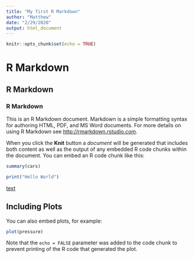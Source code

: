 ```yaml
---
title: "My first R Markdown"
author: "Matthew"
date: "2/29/2020"
output: html_document
---
```


```r
knitr::opts_chunk$set(echo = TRUE)
```

# R Markdown
## R Markdown
### R Markdown


This is an R Markdown document. Markdown is a simple formatting syntax for authoring HTML, PDF, and MS Word documents. For more details on using R Markdown see <http://rmarkdown.rstudio.com>.

When you click the **Knit** button a *document* will be generated that includes both content as well as the output of any embedded R code chunks within the document. You can embed an R code chunk like this:

```r
summary(cars)
```
```r
print("Hello World")
```

[text](http://google.com)

## Including Plots

You can also embed plots, for example:

```r
plot(pressure)
```

Note that the `echo = FALSE` parameter was added to the code chunk to prevent printing of the R code that generated the plot.
